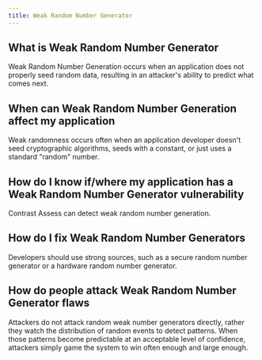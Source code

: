```yaml
---
title: Weak Random Number Generator
---
```


## What is Weak Random Number Generator

Weak Random Number Generation occurs when an application does not properly seed random data, resulting in an attacker's ability to predict what comes next.

## When can Weak Random Number Generation affect my application

Weak randomness occurs often when an application developer doesn't seed cryptographic algorithms, seeds with a constant, or just uses a standard "random" number.

## How do I know if/where my application has a Weak Random Number Generator vulnerability

Contrast Assess can detect weak random number generation.

## How do I fix Weak Random Number Generators

Developers should use strong sources, such as a secure random number generator or a hardware random number generator.

## How do people attack Weak Random Number Generator flaws

Attackers do not attack random weak number generators directly, rather they watch the distribution of random events to detect patterns.
When those patterns become predictable at an acceptable level of confidence, attackers simply game the system to win often enough and large enough.